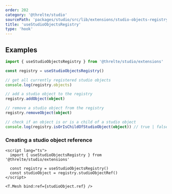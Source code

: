 ```yaml
---
order: 202
category: '@threlte/studio'
sourcePath: 'packages/studio/src/lib/extensions/studio-objects-registry/useStudioObjectsRegistry.svelte.ts'
title: 'useStudioObjectsRegistry'
type: 'hook'
---
```


## Examples

```ts
import { useStudioObjectsRegistry } from '@threlte/studio/extensions'

const registry = useStudioObjectsRegistry()

// get all currently registered studio objects
console.log(registry.objects)

// add a studio object to the registry
registry.addObject(object)

// remove a studio object from the registry
registry.removeObject(object)

// check if an object is or is a child of a studio object
console.log(registry.isOrIsChildOfStudioObject(object)) // true | false
```

### Creating a studio object reference

```svelte
<script lang="ts">
  import { useStudioObjectsRegistry } from '@threlte/studio/extensions'

  const registry = useStudioObjectsRegistry()
  const studioObject = registry.studioObjectRef()
</script>

<T.Mesh bind:ref={studioObject.ref} />
```
